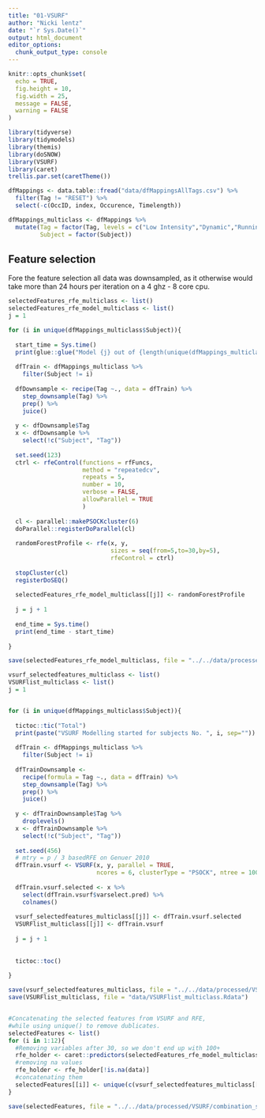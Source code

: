 ```yaml
---
title: "01-VSURF"
author: "Nicki lentz"
date: "`r Sys.Date()`"
output: html_document
editor_options: 
  chunk_output_type: console
---
```


```r
knitr::opts_chunk$set(
  echo = TRUE,
  fig.height = 10,
  fig.width = 25,
  message = FALSE,
  warning = FALSE
)

library(tidyverse)
library(tidymodels)
library(themis)
library(doSNOW)
library(VSURF)
library(caret)
trellis.par.set(caretTheme())

dfMappings <- data.table::fread("data/dfMappingsAllTags.csv") %>% 
  filter(Tag != "RESET") %>% 
  select(-c(OccID, index, Occurence, Timelength))

dfMappings_multiclass <- dfMappings %>% 
  mutate(Tag = factor(Tag, levels = c("Low Intensity","Dynamic","Running","Throw")),
         Subject = factor(Subject))
```

## Feature selection

Fore the feature selection all data was downsampled, as it otherwise would take more than
24 hours per iteration on a 4 ghz - 8 core cpu.

```r
selectedFeatures_rfe_multiclass <- list()
selectedFeatures_rfe_model_multiclass <- list()
j = 1

for (i in unique(dfMappings_multiclass$Subject)){
  
  start_time = Sys.time()
  print(glue::glue("Model {j} out of {length(unique(dfMappings_multiclass$Subject))}"))
  
  dfTrain <- dfMappings_multiclass %>%
    filter(Subject != i)
  
  dfDownsample <- recipe(Tag ~., data = dfTrain) %>% 
    step_downsample(Tag) %>% 
    prep() %>% 
    juice()
  
  y <- dfDownsample$Tag
  x <- dfDownsample %>% 
    select(!c("Subject", "Tag"))
  
  set.seed(123)
  ctrl <- rfeControl(functions = rfFuncs,
                     method = "repeatedcv",
                     repeats = 5,
                     number = 10,
                     verbose = FALSE,
                     allowParallel = TRUE
                     )
  
  cl <- parallel::makePSOCKcluster(6)
  doParallel::registerDoParallel(cl)
  
  randomForestProfile <- rfe(x, y,
                             sizes = seq(from=5,to=30,by=5),
                             rfeControl = ctrl)
  
  stopCluster(cl)
  registerDoSEQ()
  
  selectedFeatures_rfe_model_multiclass[[j]] <- randomForestProfile
  
  j = j + 1
  
  end_time = Sys.time()
  print(end_time - start_time)
  
}

save(selectedFeatures_rfe_model_multiclass, file = "../../data/processed/VSURF/rfe_model_multiclass.Rdata")

vsurf_selectedfeatures_multiclass <- list()
VSURFlist_multiclass <- list()
j = 1


for (i in unique(dfMappings_multiclass$Subject)){
  
  tictoc::tic("Total")
  print(paste("VSURF Modelling started for subjects No. ", i, sep=""))
  
  dfTrain <- dfMappings_multiclass %>%
    filter(Subject != i)
  
  dfTrainDownsample <- 
    recipe(formula = Tag ~., data = dfTrain) %>% 
    step_downsample(Tag) %>% 
    prep() %>% 
    juice()
  
  y <- dfTrainDownsample$Tag %>% 
    droplevels()
  x <- dfTrainDownsample %>% 
    select(!c("Subject", "Tag"))
  
  set.seed(456)
  # mtry = p / 3 basedRFE on Genuer 2010
  dfTrain.vsurf <- VSURF(x, y, parallel = TRUE, 
                         ncores = 6, clusterType = "PSOCK", ntree = 1000)
  
  dfTrain.vsurf.selected <- x %>% 
    select(dfTrain.vsurf$varselect.pred) %>% 
    colnames()
  
  vsurf_selectedfeatures_multiclass[[j]] <- dfTrain.vsurf.selected
  VSURFlist_multiclass[[j]] <- dfTrain.vsurf
  
  j = j + 1
  
  
  tictoc::toc()
  
}

save(vsurf_selectedfeatures_multiclass, file = "../../data/processed/VSURF/vsurf_selectedfeatures_multiclass.Rdata")
save(VSURFlist_multiclass, file = "data/VSURFlist_multiclass.Rdata")


#Concatenating the selected features from VSURF and RFE,
#while using unique() to remove dublicates.
selectedFeatures <- list()
for (i in 1:12){
  #Removing variables after 30, so we don't end up with 100+
  rfe_holder <- caret::predictors(selectedFeatures_rfe_model_multiclass[[i]])[1:30]
  #removing na values
  rfe_holder <- rfe_holder[!is.na(data)]
  #concatenating them
  selectedFeatures[[i]] <- unique(c(vsurf_selectedfeatures_multiclass[[i]], rfe_holder))
}

save(selectedFeatures, file = "../../data/processed/VSURF/combination_selectedfeatures_multiclass.Rdata")
```
